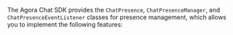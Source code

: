 <PlatformWrapper platform="react-native">

The Agora Chat SDK provides the `ChatPresence`, `ChatPresenceManager`, and `ChatPresenceEventListener` classes for presence management, which allows you to implement the following features:

</PlatformWrapper>
